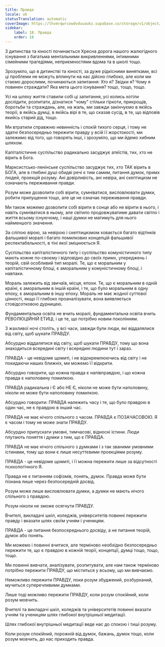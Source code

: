 ```yaml
---
title: Правда
locale: uk
statusTranslation: automatic
coverImage: https://lhvmrqwrcowdvduuaukz.supabase.co/storage/v1/object/public/strapi-uploads/small_cover-educacion-fundamental.webp-2d51a7828a2b1309555be27f7e2a61a0.webp
sidebar:
    label: 18. Правда
    order: 18
---
```

З дитинства та юності починається Хресна дорога нашого жалюгідного існування з багатьма ментальними викривленнями, інтимними сімейними трагедіями, неприємностями вдома та в школі тощо.

Зрозуміло, що в дитинстві та юності, за дуже рідкісними винятками, всі ці проблеми не можуть вплинути на нас дійсно глибоко, але коли ми стаємо дорослими, починаються запитання: Хто я? Звідки я? Чому я повинен страждати? Яка мета цього існування? тощо, тощо, тощо.

Усі на шляху життя ставили собі ці запитання, усі колись хотіли дослідити, розпитати, дізнатися "чому" стільки гіркоти, прикрощів, боротьби та страждань, але, на жаль, ми завжди закінчуємо в якійсь теорії, в якійсь думці, в якійсь вірі в те, що сказав сусід, в те, що відповів якийсь старий дід, тощо.

Ми втратили справжню невинність і спокій тихого серця, і тому не здатні безпосередньо пережити правду у всій її жорстокості, ми залежимо від того, що говорять інші, і зрозуміло, що ми йдемо хибним шляхом.

Капіталістичне суспільство радикально засуджує атеїстів, тих, хто не вірить в Бога.

Марксистсько-ленінське суспільство засуджує тих, хто ТАК вірить в БОГА, але в глибині душі обидві речі є тим самим, питання думок, примх людей, проекцій розуму. Ані довірливість, ані невіра, ані скептицизм не означають переживання правди.

Розум може дозволити собі вірити, сумніватися, висловлювати думки, робити припущення тощо, але це не означає переживання правди.

Ми також можемо дозволити собі вірити в сонце або не вірити в нього, і навіть сумніватися в ньому, але світило продовжуватиме давати світло і життя всьому існуючому, і наші думки не матимуть для нього найменшого значення.

За сліпою вірою, за невірою і скептицизмом ховається багато відтінків фальшивої моралі і багато помилкових концепцій фальшивої респектабельності, в тіні якої зміцнюється Я.

Суспільство капіталістичного типу і суспільство комуністичного типу мають кожне по-своєму і відповідно до своїх примх, упереджень і теорій, свій особливий тип моралі. Те, що є моральним у капіталістичному блоці, є аморальним у комуністичному блоці, і навпаки.

Мораль залежить від звичаїв, місця, епохи. Те, що є моральним в одній країні, є аморальним в іншій країні, і те, що було моральним в одну епоху, є аморальним в іншу епоху. Мораль не має жодної суттєвої цінності, якщо її глибоко проаналізувати, вона виявляється стовідсотковою дурницею.

Фундаментальна освіта не вчить моралі, фундаментальна освіта вчить РЕВОЛЮЦІЙНІЙ ЕТИЦІ, і це те, що потрібно новим поколінням.

З жахливої ночі століть, у всі часи, завжди були люди, які віддалялися від світу, щоб шукати ПРАВДУ.

Абсурдно віддалятися від світу, щоб шукати ПРАВДУ, тому що вона знаходиться всередині світу і всередині людини тут і зараз.

ПРАВДА - це невідоме щомиті, і не відокремлюючись від світу і не покидаючи наших ближніх, ми можемо її відкрити.

Абсурдно говорити, що кожна правда є напівправдою, і що кожна правда є наполовину помилкою.

ПРАВДА радикальна і Є або НЕ Є, ніколи не може бути наполовину, ніколи не може бути наполовину помилкою.

Абсурдно говорити: ПРАВДА належить часу і те, що було правдою в один час, не є правдою в інший час.

ПРАВДА не має нічого спільного з часом. ПРАВДА є ПОЗАЧАСОВОЮ. Я є часом і тому не може знати ПРАВДУ.

Абсурдно припускати умовні, тимчасові, відносні істини. Люди плутають поняття і думки з тим, що є ПРАВДА.

ПРАВДА не має нічого спільного з думками і з так званими умовними істинами, тому що вони є лише несуттєвими проекціями розуму.

ПРАВДА - це невідоме щомиті, і її можна пережити лише за відсутності психологічного Я.

Правда не є питанням софізмів, понять, думок. Правда може бути пізнана лише через безпосередній досвід.

Розум може лише висловлювати думки, а думки не мають нічого спільного з правдою.

Розум ніколи не зможе осягнути ПРАВДУ.

Вчителі, викладачі шкіл, коледжів, університетів повинні пережити правду і вказати шлях своїм учням і ученицям.

ПРАВДА - це питання безпосереднього досвіду, а не питання теорій, думок або понять.

Ми можемо і повинні вчитися, але терміново необхідно безпосередньо пережити те, що є правдою в кожній теорії, концепції, думці тощо, тощо, тощо.

Ми повинні вивчати, аналізувати, розпитувати, але нам також терміново потрібно пережити ПРАВДУ, що міститься у всьому, що ми вивчаємо.

Неможливо пережити ПРАВДУ, поки розум збуджений, розбурханий, мучиться суперечливими думками.

Лише тоді можливо пережити ПРАВДУ, коли розум спокійний, коли розум мовчить.

Вчителі та викладачі шкіл, коледжів та університетів повинні вказати учням та ученицям шлях глибокої внутрішньої медитації.

Шлях глибокої внутрішньої медитації веде нас до спокою і тиші розуму.

Коли розум спокійний, порожній від думок, бажань, думок тощо, коли розум мовчить, до нас приходить правда.

